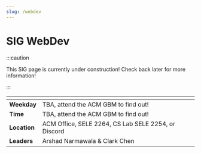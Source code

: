```yaml
---
slug: /webdev
---
```



# SIG WebDev

:::caution

This SIG page is currently under construction! Check back later for more information!

:::

| <!-- -->     | <!-- -->                                            |
| ------------ | --------------------------------------------------- |
| **Weekday**  | TBA, attend the ACM GBM to find out!                |
| **Time**     | TBA, attend the ACM GBM to find out!                |
| **Location** | ACM Office, SELE 2264, CS Lab SELE 2254, or <DiscordLink>Discord</DiscordLink> |
| **Leaders**  | Arshad Narmawala & Clark Chen                       |

